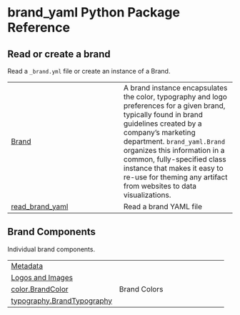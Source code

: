 # brand_yaml Python Package Reference {.doc .doc-index}

## Read or create a brand

Read a `_brand.yml` file or create an instance of a Brand.

| | |
| --- | --- |
| [Brand](#brand_yaml.Brand) | A brand instance encapsulates the color, typography and logo preferences for a given brand, typically found in brand guidelines created by a company's marketing department. `brand_yaml.Brand` organizes this information in a common, fully-specified class instance that makes it easy to re-use for theming any artifact from websites to data visualizations. |
| [read_brand_yaml](#brand_yaml.read_brand_yaml) | Read a brand YAML file |

## Brand Components

Individual brand components.

| | |
| --- | --- |
| [Metadata](meta.qmd) |  |
| [Logos and Images](logo.qmd) |  |
| [color.BrandColor](#brand_yaml.color.BrandColor) | Brand Colors |
| [typography.BrandTypography](#brand_yaml.typography.BrandTypography) |  |